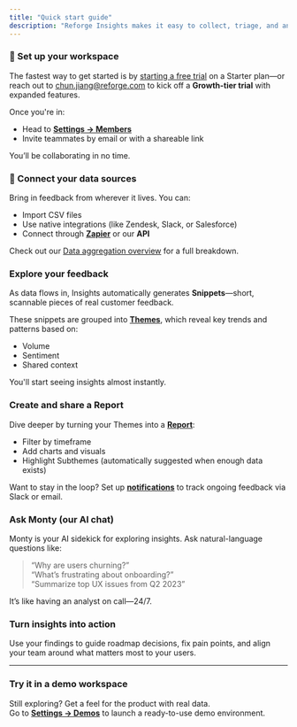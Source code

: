```yaml
---
title: "Quick start guide"
description: "Reforge Insights makes it easy to collect, triage, and analyze qualitative feedback—so you can spend less time wrangling data and more time building better products."
---
```


### 🚀 Set up your workspace

The fastest way to get started is by [starting a free trial](https://insights.reforge.com/auth/signin) on a Starter plan—or reach out to [chun.jiang@reforge.com](mailto:chun.jiang@reforge.com) to kick off a **Growth-tier trial** with expanded features.

Once you're in:

- Head to [**Settings → Members**](https://insights.reforge.com/w/clxxig4hx00z41rougnv3jnc2/settings/members)
- Invite teammates by email or with a shareable link

You’ll be collaborating in no time.

### 🔌 Connect your data sources

Bring in feedback from wherever it lives. You can:

- Import CSV files
- Use native integrations (like Zendesk, Slack, or Salesforce)
- Connect through [**Zapier**](/integrations/zapier) or our **API**

Check out our [Data aggregation overview](/overview) for a full breakdown.

### Explore your feedback

As data flows in, Insights automatically generates **Snippets**—short, scannable pieces of real customer feedback.

These snippets are grouped into [**Themes**](/themes), which reveal key trends and patterns based on:

- Volume
- Sentiment
- Shared context

You'll start seeing insights almost instantly.

### Create and share a Report

Dive deeper by turning your Themes into a [**Report**](/custom-reports):

- Filter by timeframe
- Add charts and visuals
- Highlight Subthemes (automatically suggested when enough data exists)

Want to stay in the loop? Set up [**notifications**](/email-notifications) to track ongoing feedback via Slack or email.

### Ask Monty (our AI chat)

Monty is your AI sidekick for exploring insights. Ask natural-language questions like:

> “Why are users churning?”\
> “What’s frustrating about onboarding?”\
> “Summarize top UX issues from Q2 2023”

It’s like having an analyst on call—24/7.

### Turn insights into action

Use your findings to guide roadmap decisions, fix pain points, and align your team around what matters most to your users.

---

### Try it in a demo workspace

Still exploring? Get a feel for the product with real data.\
Go to [**Settings → Demos**](https://insights.reforge.com/w/clxxig4hx00z41rougnv3jnc2/settings/demos) to launch a ready-to-use demo environment.